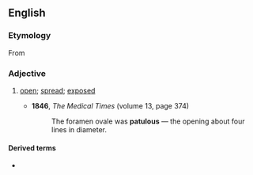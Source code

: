 ==English==
===Etymology===
From {{etyl|la|en}} {{m|la|patulus}}
===Adjective===
{{en-adj}}

# [[open]]; [[spread]]; [[exposed]]
#: {{synonyms|en|patulent}}
#* '''1846''', ''The Medical Times'' (volume 13, page 374)
#*: The foramen ovale was '''patulous''' — the opening about four lines in diameter.

====Derived terms====
* {{l|en|patulousness}}